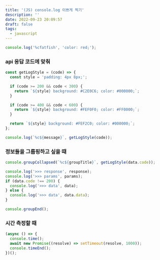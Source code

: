 ```yaml
---
title: '(JS) console.log 이쁘게 찍기'
description: ''
date: 2022-09-23 20:09:57
draft: false
tags:
  - javascript
---
```


```js
console.log('%cfatfish', 'color: red;');
```

### api 응답 코드에 맞춰

```js
const getLogStyle = (code) => {
  const style = 'padding: 4px 8px;';

  if (code >= 200 && code < 300) {
    return `${style} background: #C2E0C6; color: #000000;`;
  }

  if (code >= 400 && code < 600) {
    return `${style} background: #FEF0F0; color: #FF0000;`;
  }

  return `${style} background: #FEF2C0; color: #000000;`;
};

console.log(`%c${message}`, getLogStyle(code));
```

### 정보들을 그룹핑하고 싶을 떄

```js {1,11}
console.groupCollapsed(`%c${groupTitle}`, getLogStyle(data.code));

console.log('>>> response', response);
console.log('>>> params', params);
if (data.code !== 200) {
  console.log('>>> data', data);
} else {
  console.log('>>> data', data.data);
}

console.groupEnd();
```

### 시간 측정할 때

```jsx {2,4}
(async () => {
  console.time();
  await new Promise((resolve) => setTimeout(resolve, 1000));
  console.timeEnd();
})();
```
